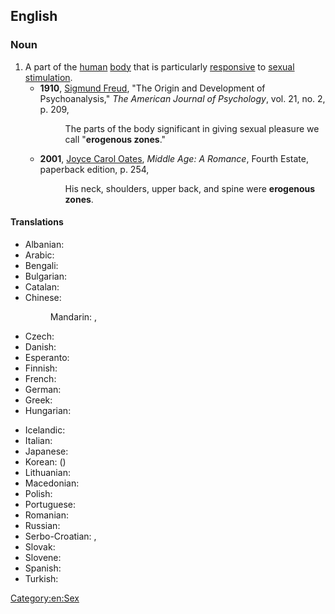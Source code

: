 ==English==

===Noun===
{{wikipedia}}
{{en-noun|sg=[[erogenous]] [[zone]]}}

# A part of the [[human]] [[body]] that is particularly [[responsive]] to [[sexual]] [[stimulation]].
#* '''1910''', [[w:Sigmund_Freud|Sigmund Freud]], "The Origin and Development of Psychoanalysis," ''The American Journal of Psychology'', vol. 21, no. 2, p. 209,
#*: The parts of the body significant in giving sexual pleasure we call "'''erogenous zones'''."
#* '''2001''', [[w:Joyce Carol Oates|Joyce Carol Oates]], ''Middle Age: A Romance'', Fourth Estate, paperback edition, p. 254,
#*: His neck, shoulders, upper back, and spine were '''erogenous zones'''.

====Translations====
{{trans-top|erogenous zone}}
* Albanian: {{t-|sq|zonë erogjene|f}}
* Arabic: {{t-|ar|منطقة الشهوة الجنسية|f|tr=minTaqat al-shahwa al-jinsíyya|sc=Arab}}
* Bengali: {{t-|bn|কামোদ্দীপক অঙ্গপ্রত্যঙ্গ|tr=kamoddipôk ôngôprôttôngô|sc=Beng}}
* Bulgarian: {{t-|bg|ерогенна зона|f|sc=Cyrl}}
* Catalan: {{t-|ca|zona erògena|f}}
* Chinese:
*: Mandarin: {{t|zh|性感帶|sc=Hani}}, {{t|zh|性感带|tr=xìnggǎndài|sc=Hani}}
* Czech: {{t-|cs|erotogenní zóna|f}}
* Danish: {{t-|da|erogen zone}}
* Esperanto: {{t-|eo|erotogena zono}}
* Finnish: {{t-|fi|erogeeninen alue}}
* French: {{t+|fr|zone érogène|f}}
* German: {{t-|de|erogene Zone|f}}
* Greek: {{t-|el|ερωτογενή ζώνη|f}}
* Hungarian: {{t-|hu|erogén zóna}}
{{trans-mid}}
* Icelandic: {{t-|is|kynnæmissvæði|n}}
* Italian: {{t-|it|zona erogena|f}}
* Japanese: {{t-|ja|性感帯|tr=[[せいかんたい]], seikantai}}
* Korean: {{t-|ko|성감대|tr=seong-gamdae|sc=Kore}} ({{t-|ko|性感帯|sc=Kore}})
* Lithuanian: {{t-|lt|erogeninė zona|f}}
* Macedonian: {{t-|mk|ерогена зона|f|tr=erogéna zóna}}
* Polish: {{t+|pl|strefa erogenna|f}}
* Portuguese: {{t-|pt|zona erógena|f}}
* Romanian: {{t-|ro|zonă erogenă|f}}
* Russian: {{t-|ru|эрогенная зона|f|tr=erogénnaja zóna}}
* Serbo-Croatian: {{t-|sh|erogena zona|f}}, {{t-|sh|ерогена зона|f}}
* Slovak: {{t-|sk|erotogénna zóna|f}}
* Slovene: {{t-|sl|erogena cona|f}}
* Spanish: {{t-|es|zona erógena|f}}
* Turkish: {{t-|tr|erojen bölge}}
{{trans-bottom}}

[[Category:en:Sex]]